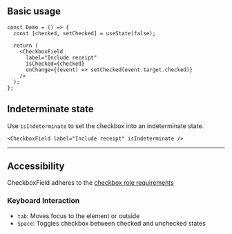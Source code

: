 
## Basic usage

<Preview>
  <Demo />
</Preview>

```tsx sandbox
const Demo = () => {
  const [checked, setChecked] = useState(false);

  return (
    <CheckboxField
      label="Include receipt"
      isChecked={checked}
      onChange={(event) => setChecked(event.target.checked)}
    />
  );
};
```

## Indeterminate state

Use `isIndeterminate` to set the checkbox into an indeterminate state.

<Preview>
  <CheckboxField label="Include receipt" isIndeterminate />
</Preview>

```tsx sandbox
<CheckboxField label="Include receipt" isIndeterminate />
```

---

## Accessibility

CheckboxField adheres to the [checkbox role requirements](https://www.w3.org/TR/wai-aria-1.2/#checkbox)

### Keyboard Interaction

- `tab`: Moves focus to the element or outside
- `Space`: Toggles checkbox between checked and unchecked states

